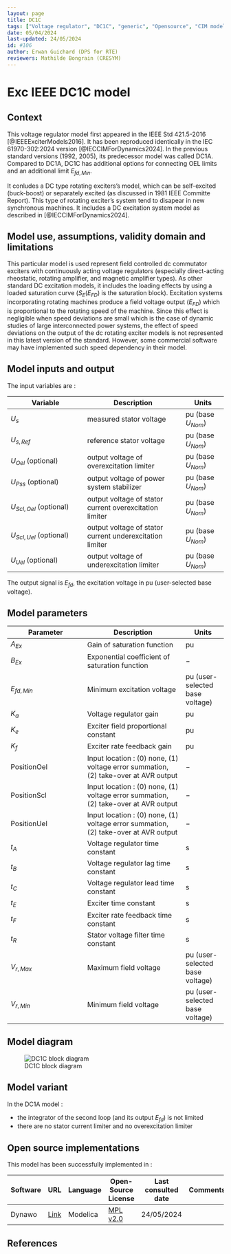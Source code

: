 ```yaml
---
layout: page
title: DC1C
tags: ["Voltage regulator", "DC1C", "generic", "Opensource", "CIM model", "RMS", "phasor", "MRL4", "Single phase", "ExcIEEEDC1C", "IEEE", "dynawo", "#106"]
date: 05/04/2024
last-updated: 24/05/2024
id: #106
author: Erwan Guichard (DPS for RTE)
reviewers: Mathilde Bongrain (CRESYM)
---
```

# Exc IEEE DC1C model

## Context

This voltage regulator model first appeared in the IEEE Std 421.5-2016 [@IEEEExciterModels2016]. It has been reproduced identically in the IEC 61970-302:2024 version [@IECCIMForDynamics2024].
In the previous standard versions (1992, 2005), its predecessor model was called DC1A. Compared to DC1A, DC1C has additional options for connecting OEL limits and an additional limit $E_{fd,Min}$.

It conludes a DC type rotating exciters's model, which can be self-excited (buck-boost) or separately excited (as discussed in 1981 IEEE Committe Report). This type of rotating exciter's system tend to disapear in new synchronous machines. It includes a DC excitation system model as described in [@IECCIMForDynamics2024].

## Model use, assumptions, validity domain and limitations

This particular model is used represent field controlled dc commutator exciters with continuously acting voltage regulators (especially direct-acting rheostatic, rotating amplifier, and magnetic amplifier types).
As other standard DC excitation models, it includes the loading effects by using a loaded saturation curve ($S_E(E_{FD})$ is the saturation block).
Excitation systems incorporating rotating machines produce a field voltage output ($E_{FD}$) which is proportional to the rotating speed of the machine. Since this effect is negligible when speed deviations are small which is the case of dynamic studies of large interconnected power systems, the effect of speed deviations on the output of the dc rotating exciter models is not represented in this latest version of the standard. However, some commercial software may have implemented such speed dependency in their model.

## Model inputs and output

The input variables are :

| Variable | Description | Units |
|-----------|--------------| ------|
| $U_s$ | measured stator voltage | $\text{pu}$ (base $U_{Nom}$) |
| $U_{s,Ref}$ | reference stator voltage | $\text{pu}$ (base $U_{Nom}$) |
| $U_{Oel}$ (optional) | output voltage of overexcitation limiter | $\text{pu}$ (base $U_{Nom}$) |
| $U_{Pss}$ (optional) | output voltage of power system stabilizer | $\text{pu}$ (base $U_{Nom}$) |
| $U_{Scl,Oel}$ (optional) | output voltage of stator current overexcitation limiter | $\text{pu}$ (base $U_{Nom}$) |
| $U_{Scl,Uel}$ (optional) | output voltage of stator current underexcitation limiter | $\text{pu}$ (base $U_{Nom}$) |
| $U_{Uel}$ (optional) | output voltage of underexcitation limiter | $\text{pu}$ (base $U_{Nom}$) |

The output signal is $E_{fd}$, the excitation voltage in $\text{pu}$ (user-selected base voltage).

## Model parameters

| Parameter | Description | Units |
|-----------|--------------| ------|
| $A_{Ex}$ | Gain of saturation function | $\text{pu}$ |
| $B_{Ex}$ | Exponential coefficient of saturation function | $-$ |
| $E_{fd,Min}$ | Minimum excitation voltage | $\text{pu}$ (user-selected base voltage)|
| $K_a$ | Voltage regulator gain | $\text{pu}$ |
|$K_e$ | Exciter field proportional constant | $\text{pu}$ |
|$K_f$ | Exciter rate feedback gain | $\text{pu}$ |
|$\text{PositionOel}$ | Input location : (0) none, (1) voltage error summation, (2) take-over at AVR output | $-$|
|$\text{PositionScl}$ | Input location : (0) none, (1) voltage error summation, (2) take-over at AVR output | $-$|
|$\text{PositionUel}$ | Input location : (0) none, (1) voltage error summation, (2) take-over at AVR output | $-$|
|$t_A$ | Voltage regulator time constant | $\text{s}$  |
|$t_B$ | Voltage regulator lag time constant | $\text{s}$ |
|$t_C$ | Voltage regulator lead time constant | $\text{s}$ |
|$t_E$ | Exciter time constant | $\text{s}$ |
|$t_F$ | Exciter rate feedback time constant | $\text{s}$ |
|$t_R$ | Stator voltage filter time constant | $\text{s}$ |
|$V_{r,Max}$ | Maximum field voltage  | $\text{pu}$ (user-selected base voltage) |
|$V_{r,Min}$ | Minimum field voltage | $\text{pu}$ (user-selected base voltage)|

## Model diagram

![DC1C block diagram](DC1C.drawio.svg){#fig-dc1c-diagram}

## Model variant

In the DC1A model :

- the integrator of the second loop (and its output $E_{fd}$) is not limited
- there are no stator current limiter and no overexcitation limiter

## Open source implementations

This model has been successfully implemented in :

| Software      | URL | Language | Open-Source License | Last consulted date | Comments |
| ------------- | --- | -------- | ------------------- | ------------------- | -------- |
| Dynawo | [Link](https://github.com/dynawo/dynawo) | Modelica | [MPL v2.0](https://www.mozilla.org/en-US/MPL/2.0/)  | 24/05/2024 |  |

## References

::: {#refs}
::: 
